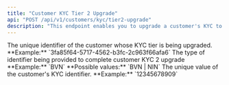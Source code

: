 ```yaml
---
title: "Customer KYC Tier 2 Upgrade"
api: "POST /api/v1/customers/kyc/tier2-upgrade"
description: "This endpoint enables you to upgrade a customer's KYC to Tier 2"
---
```


<ParamField body="customerId" type="string" required>
	The unique identifier of the customer whose KYC tier is being upgraded.
	**Example:** `3fa85f64-5717-4562-b3fc-2c963f66afa6`
</ParamField>

<ParamField body="identifierType" type="string" required>
	The type of identifier being provided to complete customer KYC 2 upgrade
	**Example:** `BVN` **Possible values:** `BVN | NIN`
</ParamField>

<ParamField body="identifierValue" type="string" required>
	The unique value of the customer's KYC identifier. **Example:** `12345678909`
</ParamField>
